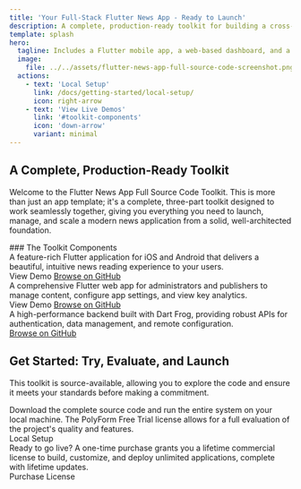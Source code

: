 ```yaml
---
title: 'Your Full-Stack Flutter News App - Ready to Launch'
description: A complete, production-ready toolkit for building a cross-platform news application.
template: splash
hero:
  tagline: Includes a Flutter mobile app, a web-based dashboard, and a powerful Dart Frog backend.
  image:
    file: ../../assets/flutter-news-app-full-source-code-screenshot.png
  actions:
    - text: 'Local Setup'
      link: /docs/getting-started/local-setup/
      icon: right-arrow
    - text: 'View Live Demos'
      link: '#toolkit-components'
      icon: 'down-arrow'
      variant: minimal
---
```



## A Complete, Production-Ready Toolkit

Welcome to the Flutter News App Full Source Code Toolkit. This is more than just an app template; it's a complete, three-part toolkit designed to work seamlessly together, giving you everything you need to launch, manage, and scale a modern news application from a solid, well-architected foundation.

<div id="toolkit-components">
	### The Toolkit Components
</div>

<CardGrid>
	<Card title="Mobile Client App" icon="phone">
		A feature-rich Flutter application for iOS and Android that delivers a
		beautiful, intuitive news reading experience to your users.
		<div
			style={{
				display: 'flex',
				gap: '1rem',
				marginTop: '1.5rem',
				alignItems: 'center',
			}}
		>
			<LinkButton
				href="https://flutter-news-app-full-source-code.github.io/flutter-news-app-mobile-client-full-source-code/"
				target="_blank"
			>
				View Demo
			</LinkButton>
			<a
				href="https://github.com/flutter-news-app-full-source-code/flutter-news-app-mobile-client-full-source-code"
				target="_blank"
			>
				Browse on GitHub
			</a>
		</div>
	</Card>
	<Card title="Web Dashboard" icon="laptop">
		A comprehensive Flutter web app for administrators and publishers to manage
		content, configure app settings, and view key analytics.
		<div
			style={{
				display: 'flex',
				gap: '1rem',
				marginTop: '1.5rem',
				alignItems: 'center',
			}}
		>
			<LinkButton
				href="https://flutter-news-app-full-source-code.github.io/flutter-news-app-web-dashboard-full-source-code/"
				target="_blank"
			>
				View Demo
			</LinkButton>
			<a
				href="https://github.com/flutter-news-app-full-source-code/flutter-news-app-web-dashboard-full-source-code"
				target="_blank"
			>
				Browse on GitHub
			</a>
		</div>
	</Card>
</CardGrid>
<div style={{ marginTop: '1rem' }}>
	<Card title="API Server" icon="cloud">
		A high-performance backend built with Dart Frog, providing robust APIs for
		authentication, data management, and remote configuration.
		<div
			style={{
				display: 'flex',
				gap: '1rem',
				marginTop: '1.5rem',
				alignItems: 'center',
			}}
		>
			<a
				href="https://github.com/flutter-news-app-full-source-code/flutter-news-app-api-server-full-source-code"
				target="_blank"
			>
				Browse on GitHub
			</a>
		</div>
	</Card>
</div>

## Get Started: Try, Evaluate, and Launch

This toolkit is source-available, allowing you to explore the code and ensure it meets your standards before making a commitment.

<CardGrid>
	<Card title="Start Your Free Trial" icon="laptop">
		Download the complete source code and run the entire system on your local
		machine. The PolyForm Free Trial license allows for a full evaluation of the project's
		quality and features.
		<div style={{ marginTop: '1.5rem' }}>
			<LinkButton href="/docs/getting-started/local-setup/">Local Setup</LinkButton>
		</div>
	</Card>
	<Card title="Purchase a Lifetime License" icon="rocket">
		Ready to go live? A one-time purchase grants you a lifetime commercial license to build,
		customize, and deploy unlimited applications, complete with lifetime
		updates.
		<div style={{ marginTop: '1.5rem' }}>
			<LinkButton
				href="https://github.com/sponsors/flutter-news-app-full-source-code"
				target="_blank"
			>
				Purchase License
			</LinkButton>
		</div>
	</Card>
</CardGrid>
